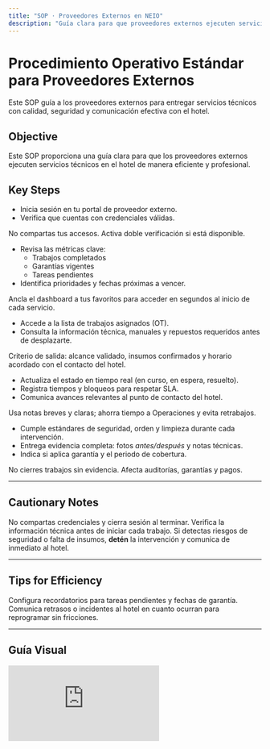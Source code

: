 ```yaml
---
title: "SOP · Proveedores Externos en NEIO"
description: "Guía clara para que proveedores externos ejecuten servicios técnicos de forma eficiente y profesional."
---
```


# Procedimiento Operativo Estándar para Proveedores Externos

<Info>
Este SOP guía a los proveedores externos para entregar servicios técnicos con calidad, seguridad y comunicación efectiva con el hotel.
</Info>

## Objective

Este SOP proporciona una guía clara para que los proveedores externos ejecuten servicios técnicos en el hotel de manera eficiente y profesional.

## Key Steps

<Steps titleSize="h3">
  <Step title="1 · Acceso al Portal de Proveedor" icon="right-to-bracket" iconType="solid" stepNumber={1}>
    <ul>
      <li>Inicia sesión en tu portal de proveedor externo.</li>
      <li>Verifica que cuentas con <Tooltip tip="Usuario y contraseña autorizados por el hotel/NEIO. No los compartas.">credenciales válidas</Tooltip>.</li>
    </ul>
    <Warning>
      No compartas tus accesos. Activa doble verificación si está disponible.
    </Warning>
  </Step>

  <Step title="2 · Navegación del Dashboard" icon="gauge" iconType="solid" stepNumber={2}>
    <ul>
      <li>Revisa las métricas clave:
        <ul>
          <li>Trabajos completados</li>
          <li><Tooltip tip="Trabajos con cobertura de garantía vigente por parte del proveedor.">Garantías vigentes</Tooltip></li>
          <li>Tareas pendientes</li>
        </ul>
      </li>
      <li>Identifica prioridades y fechas próximas a vencer.</li>
    </ul>
    <Tip>
      Ancla el dashboard a tus favoritos para acceder en segundos al inicio de cada servicio.
    </Tip>
  </Step>

  <Step title="3 · Gestión de Tareas Asignadas" icon="clipboard-list" iconType="solid" stepNumber={3}>
    <ul>
      <li>Accede a la lista de <Tooltip tip="Órdenes de trabajo asignadas por el hotel, con alcance, ubicación y contacto.">trabajos asignados (OT)</Tooltip>.</li>
      <li>Consulta la información técnica, manuales y repuestos requeridos antes de desplazarte.</li>
    </ul>
    <Check>
      Criterio de salida: alcance validado, insumos confirmados y horario acordado con el contacto del hotel.
    </Check>
  </Step>

  <Step title="4 · Actualización del Estado de Tareas" icon="arrows-rotate" iconType="solid" stepNumber={4}>
    <ul>
      <li>Actualiza el estado en tiempo real (en curso, en espera, resuelto).</li>
      <li>Registra tiempos y bloqueos para respetar <Tooltip tip="Service Level Agreement: plazos objetivo para atender y resolver.">SLA</Tooltip>.</li>
      <li>Comunica avances relevantes al punto de contacto del hotel.</li>
    </ul>
    <Info>
      Usa notas breves y claras; ahorra tiempo a Operaciones y evita retrabajos.
    </Info>
  </Step>

  <Step title="5 · Profesionalismo y Calidad" icon="handshake" iconType="solid" stepNumber={5}>
    <ul>
      <li>Cumple estándares de seguridad, orden y limpieza durante cada intervención.</li>
      <li>Entrega evidencia completa: fotos <em>antes/después</em> y notas técnicas.</li>
      <li>Indica si aplica garantía y el periodo de cobertura.</li>
    </ul>
    <Warning>
      No cierres trabajos sin evidencia. Afecta auditorías, garantías y pagos.
    </Warning>
  </Step>
</Steps>

---

## Cautionary Notes

<Warning>
No compartas credenciales y cierra sesión al terminar. Verifica la información técnica antes de iniciar cada trabajo.
</Warning>
<Info>
Si detectas riesgos de seguridad o falta de insumos, <strong>detén</strong> la intervención y comunica de inmediato al hotel.
</Info>

---

## Tips for Efficiency

<Tip>
Configura recordatorios para tareas pendientes y fechas de garantía.
</Tip>
<Tip>
Comunica retrasos o incidentes al hotel en cuanto ocurran para reprogramar sin fricciones.
</Tip>

---

## Guía Visual

<iframe
  className="w-full aspect-video rounded-xl"
  src="https://loom.com/embed/324d415cc0e3490196b099e670f721f0"
  title="Portal de Proveedor Externo en NEIO"
  frameBorder="0"
  allow="accelerometer; autoplay; clipboard-write; encrypted-media; gyroscope; picture-in-picture"
  allowFullScreen
  loading="lazy"
/>
